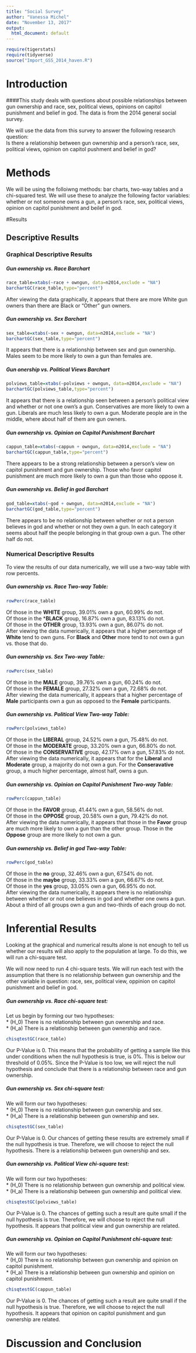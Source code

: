 ```yaml
---
title: "Social Survey"
author: "Vanessa Michel"
date: "November 13, 2017"
output:
  html_document: default
---
```


```r
require(tigerstats)
require(tidyverse)
source("Import_GSS_2014_haven.R")
```
<!-- We recommend you use git branches -- create a separate branch for each major section i.e. Introduction, Methods, Results, Inferential Results, and Discussion and Conclusions - leave the YAML block untouched until the final merge where you put in your own name !-->

# Introduction

<!--In this section you explain what you are trying to show.  Where did the data come from?  What is the research or other question you are trying to answer?!-->   

####This study deals with questions about possible relationships between gun ownership and race, sex, political views, opinions on capitol punishment and belief in god. The data is from the 2014 general social survey.

We will use the data from this survey to answer the following research question:  
Is there a relationship between gun ownership and a person's race, sex, political views, opinion on capitol pushment and belief in god?

# Methods

<!--Decide on your methods:  use "variable analysis" or other appropriate descriptors.  Make sure to choose at least one graphical method and at least one numerical method.!-->
We will be using the folloiwng methods: bar charts, two-way tables and a chi-squared test. We will use these to analyze the following factor variables: whether or not someone owns a gun, a person's race, sex, political views, opinion on capitol punishment and beilef in god.

#Results

<!--Divide this section into two sub-sections:  One for your descriptive  results and one for your inferential results.!-->

## Descriptive Results

### Graphical Descriptive Results

<!--Graphical results here.  Make sure to show your code.  Provide appropriate labels for axes, giving units if possible, and provide a good title for the graph, too.  Use the graphical results to describe the patterns if any that exist in the data as focused toward the research question!-->
##### **Gun ownership vs. Race Barchart**
```r
race_table=xtabs(~race + owngun, data=n2014,exclude = "NA")
barchartGC(race_table,type="percent")
```

After viewing the data graphically, it appears that there are more White gun owners than there are Black or "Other" gun owners. 

##### **Gun ownership vs. Sex Barchart**
```r
sex_table=xtabs(~sex + owngun, data=n2014,exclude = "NA")
barchartGC(sex_table,type="percent")
```

It appears that there is a relationship between sex and gun ownership. Males seem to be more likely to own a gun than females are. 

##### **Gun onership vs. Political Views Barchart**
```r
polviews_table=xtabs(~polviews + owngun, data=n2014,exclude = "NA")
barchartGC(polviews_table,type="percent")
```

It appears that there is a relationship seen between a person's political view and whether or not one own's a gun. Conservatives are more likely to own a gun. Liberals are much less likely to own a gun. Moderate people are in the middle, where about half of them are gun owners. 

##### **Gun ownership vs. Opinion on Capitol Punishment Barchart**
```r
cappun_table=xtabs(~cappun + owngun, data=n2014,exclude = "NA")
barchartGC(cappun_table,type="percent")
```

There appears to be a strong relationship between a person's view on capitol punishment and gun ownership. Those who favor capitol punishment are much more likely to own a gun than those who oppose it. 

##### **Gun ownership vs. Belief in god Barchart**
```r
god_table=xtabs(~god + owngun, data=n2014,exclude = "NA")
barchartGC(god_table,type="percent")
```

There appears to be no relationship between whether or not a person believes in god and whether or not they own a gun. In each category it seems about half the people belonging in that group own a gun. The other half do not. 

### Numerical Descriptive Results

<!--Numerical results go here. Use the numerical results to describe the patterns if any that exist in the data as focused toward the research question!-->

To view the results of our data numerically, we will use a two-way table with row percents. 

##### **Gun ownership vs. Race Two-way Table:**
```r
rowPerc(race_table)
```
Of those in the **WHITE** group, 39.01% own a gun, 60.99% do not.  
Of those in the ***BLACK** group, 16.87% own a gun, 83.13% do not.   
Of those in the **OTHER** group, 13.93% own a gun, 86.07% do not.  
After viewing the data numerically, it appears that a higher percentage of **White** tend to own guns. For **Black** and **Other** more tend to not own a gun vs. those that do.

##### **Gun ownership vs. Sex Two-way Table:**
```r
rowPerc(sex_table)
```
Of those in the **MALE** group, 39.76% own a gun, 60.24% do not.  
Of those in the **FEMALE** group, 27.32% own a gun, 72.68% do not.  
After viewing the data numerically, it appears that a higher percentage of **Male** participants own a gun as opposed to the **Female** participants.

##### **Gun ownership vs. Political View Two-way Table:**
```r
rowPerc(polviews_table)
```
Of those in the **LIBERAL** group, 24.52% own a gun, 75.48% do not.  
Of those in the **MODERATE** group, 33.20% own a gun, 66.80% do not.  
Of those in the **CONSERVATIVE** group, 42.17% own a gun, 57.83% do not.  
After viewing the data numerically, it appears that for the **Liberal** and **Moderate** group, a majority do not own a gun. For the **Conseravative** group, a much higher percentage, almost half, owns a gun.

##### **Gun ownership vs. Opinion on Capitol Punishment Two-way Table:**
```r
rowPerc(cappun_table)
```
Of those in the **FAVOR** group, 41.44% own a gun, 58.56% do not.  
Of those in the **OPPOSE** group, 20.58% own a gun, 79.42% do not.  
After viewing the data numerically, it appears that those in the **Favor** group are much more likely to own a gun than the other group. Those in the **Oppose** group are more likely to not own a gun. 

##### **Gun ownership vs. Belief in god Two-way Table:**
```r
rowPerc(god_table)
```
Of those in the **no** group, 32.46% own a gun, 67.54% do not.  
Of those in the **maybe** group, 33.33% own a gun, 66.67% do not.  
Of those in the **yes** group, 33.05% own a gun, 66.95% do not.  
After viewing the data numerically, it appears there is no relationship between whether or not one believes in god and whether one owns a gun. About a third of all groups own a gun and two-thirds of each group do not. 

# Inferential Results

<!--State hypothesis clearly.  Make sure your discussion of the inferential test covers all the aspects that the test output produces, such as test statistic, p-value etc.  Make a decision about the null hypothesis, explain the assumptions on which the selected test/procedure was based, and why the chosen procedure satisfys the assumptions and is appropriate to answer the research question!-->
Looking at the graphical and numerical results alone is not enough to tell us whether our results will also apply to the population at large. To do this, we will run a chi-square test. 

We will now need to run 4 chi-square tests. We will run each test with the assumption that there is no relationship between gun ownership and the other variable in question: race, sex, political view, oppinion on capitol punishment and belief in god. 

##### **Gun ownership vs. Race chi-square test:**  
Let us begin by forming our two hypotheses:  
* \(H_0\) There is no relationship between gun ownership and race.  
* \(H_a\) There is a relationship between gun ownership and race.  
```r
chisqtestGC(race_table)
```
Our P-Value is 0. This means that the probability of getting a sample like this under conditions when the null hypothesis is true, is 0%. This is below our threshold of 0.05%. Since the P-Value is too low, we will reject the null hypothesis and conclude that there is a relationship between race and gun ownership.

##### **Gun ownership vs. Sex chi-square test:**  
We will form our two hypotheses:  
* \(H_0\) There is no relationship between gun ownership and sex.   
* \(H_a\) There is a relationship between gun ownership and sex.   
```r
chisqtestGC(sex_table)
```
Our P-Value is 0. Our chances of getting these results are extremely small if the null hypothesis is true. Therefore, we will choose to reject the null hypothesis. There is a relationship between gun ownership and sex. 

##### **Gun ownership vs. Political View chi-square test:**  
We will form our two hypotheses:  
* \(H_0\) There is no relationship between gun ownership and political view.     
* \(H_a\) There is a relationship between gun ownership and political view.   
```r
chisqtestGC(polviews_table)
```
Our P-Value is 0. The chances of getting such a result are quite small if the null hypothesis is true. Therefore, we will choose to reject the null hypothesis. It appears that political view and gun ownership are related.

##### **Gun ownership vs. Opinion on Capitol Punishment chi-square test:**  
We will form our two hypotheses:  
* \(H_0\) There is no relationship between gun ownership and opinion on capitol punishment.   
* \(H_a\) There is a relationship between gun ownership and opinion on capitol punishment.  
```r
chisqtestGC(cappun_table)
```
Our P-Value is 0. The chances of getting such a result are quite small if the null hypothesis is true. Therefore, we will choose to reject the null hypothesis. It appears that opinion on capitol punishment and gun ownership are related.

# Discussion and Conclusion

<!--Discussion and conclusion here.  If you found a relationship be sure to consider whether the relationship occurs because one of the variables causes the other, or whether they perhasps are related for some other reason.  Watch the chapter 6 videos from the GeorgeTown videos collection.!-->
